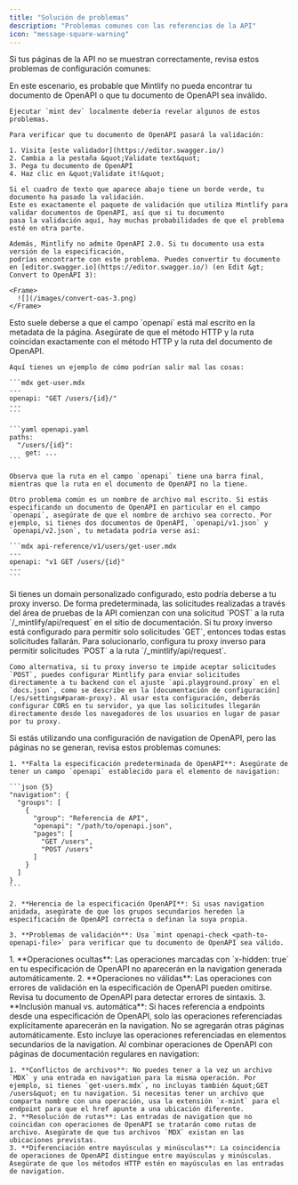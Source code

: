 ```yaml
---
title: "Solución de problemas"
description: "Problemas comunes con las referencias de la API"
icon: "message-square-warning"
---
```


Si tus páginas de la API no se muestran correctamente, revisa estos problemas de configuración comunes:

<AccordionGroup>
  <Accordion title="Todas mis páginas de OpenAPI están completamente en blanco">
    En este escenario, es probable que Mintlify no pueda encontrar tu documento de OpenAPI o que tu documento de OpenAPI sea inválido.

    Ejecutar `mint dev` localmente debería revelar algunos de estos problemas.

    Para verificar que tu documento de OpenAPI pasará la validación:

    1. Visita [este validador](https://editor.swagger.io/)
    2. Cambia a la pestaña &quot;Validate text&quot;
    3. Pega tu documento de OpenAPI
    4. Haz clic en &quot;Validate it!&quot;

    Si el cuadro de texto que aparece abajo tiene un borde verde, tu documento ha pasado la validación.
    Este es exactamente el paquete de validación que utiliza Mintlify para validar documentos de OpenAPI, así que si tu documento
    pasa la validación aquí, hay muchas probabilidades de que el problema esté en otra parte.

    Además, Mintlify no admite OpenAPI 2.0. Si tu documento usa esta versión de la especificación,
    podrías encontrarte con este problema. Puedes convertir tu documento en [editor.swagger.io](https://editor.swagger.io/) (en Edit &gt; Convert to OpenAPI 3):

    <Frame>
      ![](/images/convert-oas-3.png)
    </Frame>
  </Accordion>

  <Accordion title="Una de mis páginas de OpenAPI aparece completamente en blanco">
    Esto suele deberse a que el campo `openapi` está mal escrito en la metadata de la página. Asegúrate de que el método HTTP y la ruta coincidan exactamente con el método HTTP y la ruta del documento de OpenAPI.

    Aquí tienes un ejemplo de cómo podrían salir mal las cosas:

    ```mdx get-user.mdx
    ---
    openapi: "GET /users/{id}/"
    ---
    ```

    ```yaml openapi.yaml
    paths:
      "/users/{id}":
        get: ...
    ```

    Observa que la ruta en el campo `openapi` tiene una barra final, mientras que la ruta en el documento de OpenAPI no la tiene.

    Otro problema común es un nombre de archivo mal escrito. Si estás especificando un documento de OpenAPI en particular en el campo `openapi`, asegúrate de que el nombre de archivo sea correcto. Por ejemplo, si tienes dos documentos de OpenAPI, `openapi/v1.json` y `openapi/v2.json`, tu metadata podría verse así:

    ```mdx api-reference/v1/users/get-user.mdx
    ---
    openapi: "v1 GET /users/{id}"
    ---
    ```
  </Accordion>

  <Accordion title="Las solicitudes desde el área de pruebas de la API no funcionan">
    Si tienes un domain personalizado configurado, esto podría deberse a tu proxy inverso. De forma predeterminada, las solicitudes realizadas a través del área de pruebas de la API comienzan con una solicitud `POST` a la ruta `/_mintlify/api/request` en el sitio de documentación. Si tu proxy inverso está configurado para permitir solo solicitudes `GET`, entonces todas estas solicitudes fallarán. Para solucionarlo, configura tu proxy inverso para permitir solicitudes `POST` a la ruta `/_mintlify/api/request`.

    Como alternativa, si tu proxy inverso te impide aceptar solicitudes `POST`, puedes configurar Mintlify para enviar solicitudes directamente a tu backend con el ajuste `api.playground.proxy` en el `docs.json`, como se describe en la [documentación de configuración](/es/settings#param-proxy). Al usar esta configuración, deberás configurar CORS en tu servidor, ya que las solicitudes llegarán directamente desde los navegadores de los usuarios en lugar de pasar por tu proxy.
  </Accordion>

  <Accordion title="Las entradas de navigation de OpenAPI no están generando páginas">
    Si estás utilizando una configuración de navigation de OpenAPI, pero las páginas no se generan, revisa estos problemas comunes:

    1. **Falta la especificación predeterminada de OpenAPI**: Asegúrate de tener un campo `openapi` establecido para el elemento de navigation:

    ```json {5}
    "navigation": {
      "groups": [
        {
          "group": "Referencia de API",
          "openapi": "/path/to/openapi.json",
          "pages": [
            "GET /users",
            "POST /users"
          ]
        }
      ]
    }
    ```

    2. **Herencia de la especificación OpenAPI**: Si usas navigation anidada, asegúrate de que los grupos secundarios hereden la especificación de OpenAPI correcta o definan la suya propia.

    3. **Problemas de validación**: Usa `mint openapi-check <path-to-openapi-file>` para verificar que tu documento de OpenAPI sea válido.
  </Accordion>

  <Accordion title="Algunas operaciones de OpenAPI aparecen en navigation pero otras no">
    1. **Operaciones ocultas**: Las operaciones marcadas con `x-hidden: true` en tu especificación de OpenAPI no aparecerán en la navigation generada automáticamente.
    2. **Operaciones no válidas**: Las operaciones con errores de validación en la especificación de OpenAPI pueden omitirse. Revisa tu documento de OpenAPI para detectar errores de sintaxis.
    3. **Inclusión manual vs. automática**: Si haces referencia a endpoints desde una especificación de OpenAPI, solo las operaciones referenciadas explícitamente aparecerán en la navigation. No se agregarán otras páginas automáticamente. Esto incluye las operaciones referenciadas en elementos secundarios de la navigation.
  </Accordion>

  <Accordion title="La navigation mixta (páginas de OpenAPI y MDX) no funciona correctamente">
    Al combinar operaciones de OpenAPI con páginas de documentación regulares en navigation:

    1. **Conflictos de archivos**: No puedes tener a la vez un archivo `MDX` y una entrada en navigation para la misma operación. Por ejemplo, si tienes `get-users.mdx`, no incluyas también &quot;GET /users&quot; en tu navigation. Si necesitas tener un archivo que comparta nombre con una operación, usa la extensión `x-mint` para el endpoint para que el href apunte a una ubicación diferente.
    2. **Resolución de rutas**: Las entradas de navigation que no coincidan con operaciones de OpenAPI se tratarán como rutas de archivo. Asegúrate de que tus archivos `MDX` existan en las ubicaciones previstas.
    3. **Diferenciación entre mayúsculas y minúsculas**: La coincidencia de operaciones de OpenAPI distingue entre mayúsculas y minúsculas. Asegúrate de que los métodos HTTP estén en mayúsculas en las entradas de navigation.
  </Accordion>
</AccordionGroup>